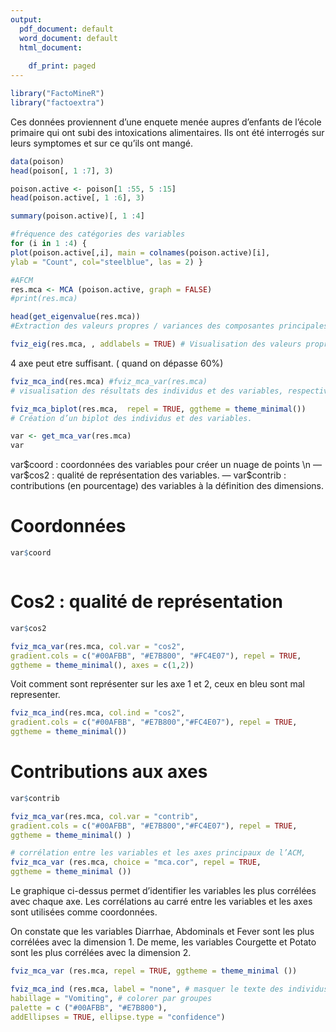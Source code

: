 ```yaml
---
output:
  pdf_document: default
  word_document: default
  html_document:
    
    df_print: paged
---
```


```r
library("FactoMineR")
library("factoextra")
```

Ces données proviennent d’une enquete menée aupres d’enfants de l’école primaire
qui ont subi des intoxications alimentaires. Ils ont été interrogés sur leurs symptomes
et sur ce qu’ils ont mangé.
```r
data(poison)
head(poison[, 1 :7], 3)
```

```r
poison.active <- poison[1 :55, 5 :15]
head(poison.active[, 1 :6], 3)
```

```r
summary(poison.active)[, 1 :4]
```



```r
#fréquence des catégories des variables
for (i in 1 :4) {
plot(poison.active[,i], main = colnames(poison.active)[i],
ylab = "Count", col="steelblue", las = 2) }
```



```r
#AFCM
res.mca <- MCA (poison.active, graph = FALSE)
#print(res.mca)
```

```r
head(get_eigenvalue(res.mca))
#Extraction des valeurs propres / variances des composantes principales
```

```r
fviz_eig(res.mca, , addlabels = TRUE) # Visualisation des valeurs propres
```

4 axe peut etre suffisant. ( quand on dépasse 60%)


```r
fviz_mca_ind(res.mca) #fviz_mca_var(res.mca)
# visualisation des résultats des individus et des variables, respectivement.
```


```r
fviz_mca_biplot(res.mca,  repel = TRUE, ggtheme = theme_minimal()) 
# Création d’un biplot des individus et des variables.
```

```r
var <- get_mca_var(res.mca)
var
```
var$coord : coordonnées des variables pour créer un nuage de points \n
— var$cos2 : qualité de représentation des variables.\n
— var$contrib : contributions (en pourcentage) des variables à la définition des
dimensions.

# Coordonnées
```r
var$coord
```
```r

```


# Cos2 : qualité de représentation
```r
var$cos2
```

```r
fviz_mca_var(res.mca, col.var = "cos2",
gradient.cols = c("#00AFBB", "#E7B800", "#FC4E07"), repel = TRUE,
ggtheme = theme_minimal(), axes = c(1,2))
```
Voit comment sont représenter sur les axe 1 et 2, ceux en bleu sont mal representer.
```r
fviz_mca_ind(res.mca, col.ind = "cos2", 
gradient.cols = c("#00AFBB", "#E7B800","#FC4E07"), repel = TRUE,
ggtheme = theme_minimal())
```

# Contributions aux axes
```r
var$contrib
```

```r
fviz_mca_var(res.mca, col.var = "contrib",
gradient.cols = c("#00AFBB", "#E7B800","#FC4E07"), repel = TRUE,
ggtheme = theme_minimal() )
```

```r
# corrélation entre les variables et les axes principaux de l’ACM,
fviz_mca_var (res.mca, choice = "mca.cor", repel = TRUE,
ggtheme = theme_minimal ())

```

Le graphique ci-dessus permet d’identifier les variables les plus corrélées avec
chaque axe. Les corrélations au carré entre les variables et les axes sont utilisées
comme coordonnées.

On constate que les variables Diarrhae, Abdominals et Fever sont les plus
corrélées avec la dimension 1. De meme, les variables Courgette et Potato sont
les plus corrélées avec la dimension 2.


```r
fviz_mca_var (res.mca, repel = TRUE, ggtheme = theme_minimal ())
```

```r
fviz_mca_ind (res.mca, label = "none", # masquer le texte des individus"confidence"
habillage = "Vomiting", # colorer par groupes
palette = c ("#00AFBB", "#E7B800"),
addEllipses = TRUE, ellipse.type = "confidence")

```



